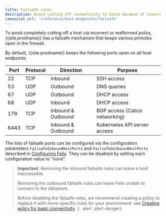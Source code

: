 ```yaml
---
title: Failsafe rules
description: Avoid cutting off connectivity to hosts because of incorrect network policies.
canonical_url: '/reference/host-endpoints/failsafe'
---
```



To avoid completely cutting off a host via incorrect or malformed
policy, {{site.prodname}} has a failsafe mechanism that keeps various pinholes open
in the firewall.

By default, {{site.prodname}} keeps the following ports open on *all* host endpoints:

| Port   | Protocol | Direction           |              Purpose                           |
|--------|----------|---------------------|------------------------------------------------|
|   22   |   TCP    |  Inbound            |             SSH access                         |
|   53   |   UDP    |  Outbound           |             DNS queries                        |
|   67   |   UDP    |  Outbound           |             DHCP access                        |
|   68   |   UDP    |  Inbound            |             DHCP access                        |
|   179  |   TCP    |  Inbound & Outbound |             BGP access (Calico networking)     |
|   6443 |   TCP    |  Inbound & Outbound |             Kubernetes API server access       |


The lists of failsafe ports can be configured via the configuration parameters
`FailsafeInboundHostPorts` and `FailsafeOutboundHostPorts`
described in [Configuring
Felix]({{site.baseurl}}/reference/felix/configuration).  They
can be disabled by setting each configuration value to "none".

> **Important**: Removing the inbound failsafe rules can leave a host inaccessible.
>
> Removing the outbound failsafe rules can leave Felix unable to connect
> to the datastore.
>
> Before disabling the failsafe rules, we recommend creating a policy to
> replace it with more-specific rules for your environment: see
> [Creating policy for basic connectivity](/reference/host-endpoints/connectivity).
{: .alert .alert-danger}
